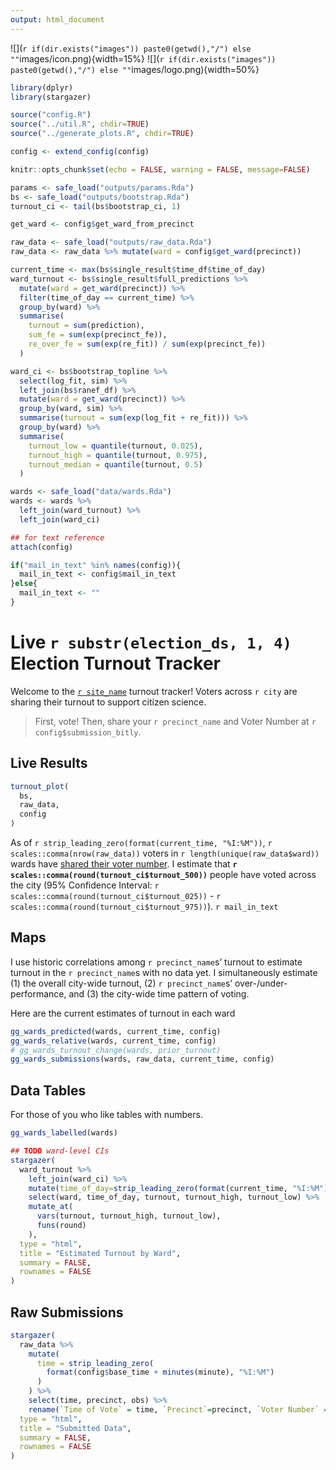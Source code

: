 ```yaml
---
output: html_document
---
```


<style>

table, td, th {
  border: none;
  padding-left: 1em;
  padding-right: 1em;
  min-width: 50%;
  margin-left: auto;
  margin-right: auto;
  margin-top: 1em;
  margin-bottom: 1em;
}

</style>

![](`r if(dir.exists("images")) paste0(getwd(),"/") else ""`images/icon.png){width=15%}
![](`r if(dir.exists("images")) paste0(getwd(),"/") else ""`images/logo.png){width=50%}

```r
library(dplyr)
library(stargazer)

source("config.R")
source("../util.R", chdir=TRUE)
source("../generate_plots.R", chdir=TRUE)

config <- extend_config(config)

knitr::opts_chunk$set(echo = FALSE, warning = FALSE, message=FALSE)

params <- safe_load("outputs/params.Rda")
bs <- safe_load("outputs/bootstrap.Rda")
turnout_ci <- tail(bs$bootstrap_ci, 1)

get_ward <- config$get_ward_from_precinct

raw_data <- safe_load("outputs/raw_data.Rda")
raw_data <- raw_data %>% mutate(ward = config$get_ward(precinct))

current_time <- max(bs$single_result$time_df$time_of_day)
ward_turnout <- bs$single_result$full_predictions %>%
  mutate(ward = get_ward(precinct)) %>%
  filter(time_of_day == current_time) %>%
  group_by(ward) %>%
  summarise(
    turnout = sum(prediction),
    sum_fe = sum(exp(precinct_fe)),
    re_over_fe = sum(exp(re_fit)) / sum(exp(precinct_fe))
  )

ward_ci <- bs$bootstrap_topline %>%
  select(log_fit, sim) %>%
  left_join(bs$ranef_df) %>%
  mutate(ward = get_ward(precinct)) %>%
  group_by(ward, sim) %>%
  summarise(turnout = sum(exp(log_fit + re_fit))) %>%
  group_by(ward) %>%
  summarise(
    turnout_low = quantile(turnout, 0.025),
    turnout_high = quantile(turnout, 0.975),
    turnout_median = quantile(turnout, 0.5)
  )

wards <- safe_load("data/wards.Rda")
wards <- wards %>% 
  left_join(ward_turnout) %>%
  left_join(ward_ci)

## for text reference
attach(config)

if("mail_in_text" %in% names(config)){
  mail_in_text <- config$mail_in_text
}else{
  mail_in_text <- ""
}
```
# Live `r substr(election_ds, 1, 4)` Election Turnout Tracker

Welcome to the [`r site_name`](`r site_link`) turnout tracker! 
Voters across `r city` are sharing their turnout to support citizen science. 

> First, vote! Then, share your `r precinct_name` and Voter Number at `r config$submission_bitly`.

## Live Results

```r
turnout_plot(
  bs,
  raw_data,
  config
)
```

As of `r strip_leading_zero(format(current_time, "%I:%M"))`, `r scales::comma(nrow(raw_data))` voters in `r length(unique(raw_data$ward))` wards have [shared their voter number](`r submission_bitly`). I estimate that <b>`r scales::comma(round(turnout_ci$turnout_500))`</b> people have voted across the city (95% Confidence Interval: `r scales::comma(round(turnout_ci$turnout_025))` - `r scales::comma(round(turnout_ci$turnout_975))`). `r mail_in_text`

## Maps
I use historic correlations among `r precinct_name`s' turnout to estimate turnout in the `r precinct_name`s with no data yet. I simultaneously estimate (1) the overall city-wide turnout, (2) `r precinct_name`s' over-/under-performance, and (3) the city-wide time pattern of voting.

Here are the current estimates of turnout in each ward
```r
gg_wards_predicted(wards, current_time, config)
gg_wards_relative(wards, current_time, config)
# gg_wards_turnout_change(wards, prior_turnout)
gg_wards_submissions(wards, raw_data, current_time, config)
```

## Data Tables
For those of you who like tables with numbers.
```r
gg_wards_labelled(wards)
```

```r
## TODO ward-level CIs
stargazer(
  ward_turnout %>% 
    left_join(ward_ci) %>%
    mutate(time_of_day=strip_leading_zero(format(current_time, "%I:%M"))) %>%
    select(ward, time_of_day, turnout, turnout_high, turnout_low) %>%
    mutate_at(
      vars(turnout, turnout_high, turnout_low),
      funs(round)
    ),
  type = "html",
  title = "Estimated Turnout by Ward",
  summary = FALSE,
  rownames = FALSE
)
```

## Raw Submissions

```r
stargazer(
  raw_data %>% 
    mutate(
      time = strip_leading_zero(
        format(config$base_time + minutes(minute), "%I:%M")
      )
    ) %>%
    select(time, precinct, obs) %>%
    rename(`Time of Vote` = time, `Precinct`=precinct, `Voter Number` = obs), 
  type = "html",
  title = "Submitted Data", 
  summary = FALSE,
  rownames = FALSE
)
```

